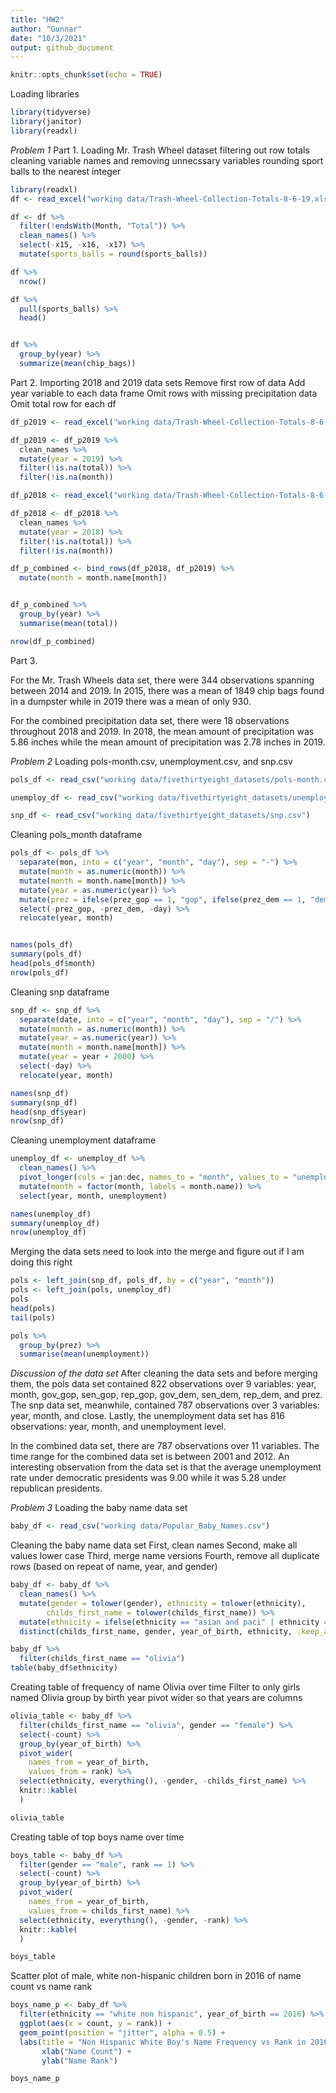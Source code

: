 ```yaml
---
title: "HW2"
author: "Gunnar"
date: "10/3/2021"
output: github_document
---
```


```r
knitr::opts_chunk$set(echo = TRUE)
```
Loading libraries
```r
library(tidyverse)
library(janitor)
library(readxl)
```

_Problem 1_
Part 1. 
Loading Mr. Trash Wheel dataset
filtering out row totals
cleaning variable names and removing unnecssary variables
rounding sport balls to the nearest integer
```r
library(readxl)
df <- read_excel("working data/Trash-Wheel-Collection-Totals-8-6-19.xlsx", sheet = "Mr. Trash Wheel")

df <- df %>%
  filter(!endsWith(Month, "Total")) %>%
  clean_names() %>%
  select(-x15, -x16, -x17) %>%
  mutate(sports_balls = round(sports_balls))

df %>%
  nrow()

df %>%
  pull(sports_balls) %>%
  head()


df %>%
  group_by(year) %>%
  summarize(mean(chip_bags))

```


Part 2. 
Importing 2018 and 2019 data sets
Remove first row of data
Add year variable to each data frame
Omit rows with missing precipitation data
Omit total row for each df
```r
df_p2019 <- read_excel("working data/Trash-Wheel-Collection-Totals-8-6-19.xlsx", sheet = "2019 Precipitation", skip = 1)

df_p2019 <- df_p2019 %>%
  clean_names %>%
  mutate(year = 2019) %>%
  filter(!is.na(total)) %>%
  filter(!is.na(month))

df_p2018 <- read_excel("working data/Trash-Wheel-Collection-Totals-8-6-19.xlsx", sheet = "2018 Precipitation", skip = 1)  

df_p2018 <- df_p2018 %>%
  clean_names %>%
  mutate(year = 2018) %>%
  filter(!is.na(total)) %>%
  filter(!is.na(month))

df_p_combined <- bind_rows(df_p2018, df_p2019) %>%
  mutate(month = month.name[month])


df_p_combined %>%
  group_by(year) %>%
  summarise(mean(total))

nrow(df_p_combined)

```

Part 3. 

For the Mr. Trash Wheels data set, there were 344 observations spanning between 2014 and 2019. In 2015, there was a mean of 1849 chip bags found in a dumpster while in 2019 there was a mean of only 930. 

For the combined precipitation data set, there were 18 observations throughout 2018 and 2019. In 2018, the mean amount of precipitation was 5.86 inches while the mean amount of precipitation was 2.78 inches in 2019.


_Problem 2_
Loading pols-month.csv, unemployment.csv, and snp.csv
```r
pols_df <- read_csv("working data/fivethirtyeight_datasets/pols-month.csv")

unemploy_df <- read_csv("working data/fivethirtyeight_datasets/unemployment.csv")

snp_df <- read_csv("working data/fivethirtyeight_datasets/snp.csv")
```

Cleaning pols_month dataframe
```r
pols_df <- pols_df %>%
  separate(mon, into = c("year", "month", "day"), sep = "-") %>%
  mutate(month = as.numeric(month)) %>%
  mutate(month = month.name[month]) %>%
  mutate(year = as.numeric(year)) %>%
  mutate(prez = ifelse(prez_gop == 1, "gop", ifelse(prez_dem == 1, "dem", NA))) %>%
  select(-prez_gop, -prez_dem, -day) %>%
  relocate(year, month)


names(pols_df)
summary(pols_df)
head(pols_df$month)
nrow(pols_df)
```

Cleaning snp dataframe
```r
snp_df <- snp_df %>%
  separate(date, into = c("year", "month", "day"), sep = "/") %>%
  mutate(month = as.numeric(month)) %>% 
  mutate(year = as.numeric(year)) %>%
  mutate(month = month.name[month]) %>%
  mutate(year = year + 2000) %>%
  select(-day) %>%
  relocate(year, month)

names(snp_df)
summary(snp_df)
head(snp_df$year)
nrow(snp_df)
```

Cleaning unemployment dataframe
```r
unemploy_df <- unemploy_df %>%
  clean_names() %>%
  pivot_longer(cols = jan:dec, names_to = "month", values_to = "unemployment") %>%
  mutate(month = factor(month, labels = month.name)) %>%
  select(year, month, unemployment)

names(unemploy_df)
summary(unemploy_df)
nrow(unemploy_df)
```

Merging the data sets
need to look into the merge and figure out if I am doing this right
```r
pols <- left_join(snp_df, pols_df, by = c("year", "month"))
pols <- left_join(pols, unemploy_df)
pols
head(pols)
tail(pols)

pols %>%
  group_by(prez) %>%
  summarise(mean(unemployment))
```

*Discussion of the data set*
After cleaning the data sets and before merging them, the pols data set contained 822 observations over 9 variables: year, month, gov_gop, sen_gop, rep_gop, gov_dem, sen_dem, rep_dem, and prez. The snp data set, meanwhile, contained 787 observations over 3 variables: year, month, and close. Lastly, the unemployment data set has 816 observations: year, month, and unemployment level.

In the combined data set, there are 787 observations over 11 variables. The time range for the combined data set is between 2001 and 2012. An interesting observation from the data set is that the average unemployment rate under democratic presidents was 9.00 while it was 5.28 under republican presidents. 

_Problem 3_
Loading the baby name data set
```r
baby_df <- read_csv("working data/Popular_Baby_Names.csv")
```

Cleaning the baby name data set
First, clean names
Second, make all values lower case
Third, merge name versions
Fourth, remove all duplicate rows (based on repeat of name, year, and gender)
```r
baby_df <- baby_df %>%
  clean_names() %>%
  mutate(gender = tolower(gender), ethnicity = tolower(ethnicity), 
        childs_first_name = tolower(childs_first_name)) %>%
  mutate(ethnicity = ifelse(ethnicity == "asian and paci" | ethnicity == "asian and pacific islander", "asian and pacific islander", ifelse(ethnicity == "white non hispanic" | ethnicity == "white non hisp", "white non hispanic", ifelse(ethnicity == "black non hispanic" | ethnicity == "black non hisp", "black non hispanic", ethnicity)))) %>%
  distinct(childs_first_name, gender, year_of_birth, ethnicity, .keep_all = TRUE)

baby_df %>%
  filter(childs_first_name == "olivia")
table(baby_df$ethnicity)
```

Creating table of frequency of name Olivia  over time
Filter to only girls named Olivia
group by birth year
pivot wider so that years are columns
```r
olivia_table <- baby_df %>%
  filter(childs_first_name == "olivia", gender == "female") %>%
  select(-count) %>%
  group_by(year_of_birth) %>%
  pivot_wider(
    names_from = year_of_birth,
    values_from = rank) %>%
  select(ethnicity, everything(), -gender, -childs_first_name) %>%
  knitr::kable(
  )

olivia_table
```

Creating table of top boys name over time
```r
boys_table <- baby_df %>%
  filter(gender == "male", rank == 1) %>%
  select(-count) %>%
  group_by(year_of_birth) %>%
  pivot_wider(
    names_from = year_of_birth,
    values_from = childs_first_name) %>%
  select(ethnicity, everything(), -gender, -rank) %>%
  knitr::kable(
  )

boys_table
```

Scatter plot of male, white non-hispanic children born in 2016 of name count vs name rank
```r
boys_name_p <- baby_df %>%
  filter(ethnicity == "white non hispanic", year_of_birth == 2016) %>%
  ggplot(aes(x = count, y = rank)) +
  geom_point(position = "jitter", alpha = 0.5) +
  labs(title = "Non Hispanic White Boy's Name Frequency vs Rank in 2016") +
       xlab("Name Count") +
       ylab("Name Rank")

boys_name_p
```

